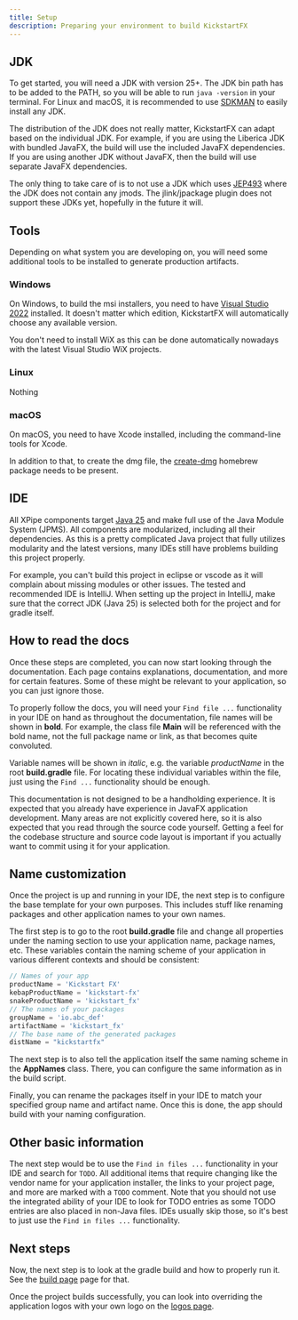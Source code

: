 ```yaml
---
title: Setup
description: Preparing your environment to build KickstartFX
---
```


## JDK

To get started, you will need a JDK with version 25+. The JDK bin path has to be added to the PATH, so you will be able to run `java -version` in your terminal. For Linux and macOS, it is recommended to use [SDKMAN](https://sdkman.io/) to easily install any JDK.

The distribution of the JDK does not really matter, KickstartFX can adapt based on the individual JDK. For example, if you are using the Liberica JDK with bundled JavaFX, the build will use the included JavaFX dependencies. If you are using another JDK without JavaFX, then the build will use separate JavaFX dependencies.

The only thing to take care of is to not use a JDK which uses [JEP493](https://openjdk.org/jeps/493) where the JDK does not contain any jmods. The jlink/jpackage plugin does not support these JDKs yet, hopefully in the future it will.

## Tools

Depending on what system you are developing on, you will need some additional tools to be installed to generate production artifacts.

### Windows

On Windows, to build the msi installers, you need to have [Visual Studio 2022](https://visualstudio.microsoft.com/) installed. It doesn't matter which edition, KickstartFX will automatically choose any available version.

You don't need to install WiX as this can be done automatically nowadays with the latest Visual Studio WiX projects.

### Linux

Nothing

### macOS

On macOS, you need to have Xcode installed, including the command-line tools for Xcode.

In addition to that, to create the dmg file, the [create-dmg](https://github.com/create-dmg/create-dmg) homebrew package needs to be present.

## IDE

All XPipe components target [Java 25](https://openjdk.java.net/projects/jdk/25/) and make full use of the Java Module System (JPMS).
All components are modularized, including all their dependencies.
As this is a pretty complicated Java project that fully utilizes modularity and the latest versions,
many IDEs still have problems building this project properly.

For example, you can't build this project in eclipse or vscode as it will complain about missing modules or other issues.
The tested and recommended IDE is IntelliJ.
When setting up the project in IntelliJ, make sure that the correct JDK (Java 25)
is selected both for the project and for gradle itself.

## How to read the docs

Once these steps are completed, you can now start looking through the documentation. Each page contains explanations, documentation, and more for certain features. Some of these might be relevant to your application, so you can just ignore those.

To properly follow the docs, you will need your `Find file ...` functionality in your IDE on hand as throughout the documentation, file names will be shown in **bold**. For example, the class file **Main** will be referenced with the bold name, not the full package name or link, as that becomes quite convoluted.

Variable names will be shown in *italic*, e.g. the variable *productName* in the root **build.gradle** file. For locating these individual variables within the file, just using the `Find ...` functionality should be enough.

This documentation is not designed to be a handholding experience. It is expected that you already have experience in JavaFX application development. Many areas are not explicitly covered here, so it is also expected that you read through the source code yourself. Getting a feel for the codebase structure and source code layout is important if you actually want to commit using it for your application.

## Name customization

Once the project is up and running in your IDE, the next step is to configure the base template for your own purposes. This includes stuff like renaming packages and other application names to your own names.

The first step is to go to the root **build.gradle** file and change all properties under the naming section to use your application name, package names, etc. These variables contain the naming scheme of your application in various different contexts and should be consistent:

```groovy
// Names of your app
productName = 'Kickstart FX'
kebapProductName = 'kickstart-fx'
snakeProductName = 'kickstart_fx'
// The names of your packages
groupName = 'io.abc_def'
artifactName = 'kickstart_fx'
// The base name of the generated packages
distName = "kickstartfx"
```

The next step is to also tell the application itself the same naming scheme in the **AppNames** class. There, you can configure the same information as in the build script.

Finally, you can rename the packages itself in your IDE to match your specified group name and artifact name. Once this is done, the app should build with your naming configuration.

## Other basic information

The next step would be to use the `Find in files ...` functionality in your IDE and search for `TODO`. All additional items that require changing like the vendor name for your application installer, the links to your project page, and more are marked with a `TODO` comment. Note that you should not use the integrated ability of your IDE to look for TODO entries as some TODO entries are also placed in non-Java files. IDEs usually skip those, so it's best to just use the `Find in files ...` functionality.


## Next steps

Now, the next step is to look at the gradle build and how to properly run it. See the [build page](/build) page for that.

Once the project builds successfully, you can look into overriding the application logos with your own logo on the [logos page](/logo).



